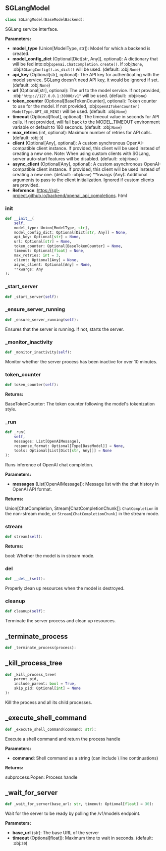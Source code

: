 <a id="camel.models.sglang_model"></a>

<a id="camel.models.sglang_model.SGLangModel"></a>

## SGLangModel

```python
class SGLangModel(BaseModelBackend):
```

SGLang service interface.

**Parameters:**

- **model_type** (Union[ModelType, str]): Model for which a backend is created.
- **model_config_dict** (Optional[Dict[str, Any]], optional): A dictionary that will be fed into:obj:`openai.ChatCompletion.create()`. If :obj:`None`, :obj:`SGLangConfig().as_dict()` will be used. (default: :obj:`None`)
- **api_key** (Optional[str], optional): The API key for authenticating with the model service. SGLang doesn't need API key, it would be ignored if set. (default: :obj:`None`)
- **url** (Optional[str], optional): The url to the model service. If not provided, :obj:`"http://127.0.0.1:30000/v1"` will be used. (default: :obj:`None`)
- **token_counter** (Optional[BaseTokenCounter], optional): Token counter to use for the model. If not provided, :obj:`OpenAITokenCounter( ModelType.GPT_4O_MINI)` will be used. (default: :obj:`None`)
- **timeout** (Optional[float], optional): The timeout value in seconds for API calls. If not provided, will fall back to the MODEL_TIMEOUT environment variable or default to 180 seconds. (default: :obj:`None`)
- **max_retries** (int, optional): Maximum number of retries for API calls. (default: :obj:`3`)
- **client** (Optional[Any], optional): A custom synchronous OpenAI-compatible client instance. If provided, this client will be used instead of creating a new one. Note: When using custom clients with SGLang, server auto-start features will be disabled. (default: :obj:`None`)
- **async_client** (Optional[Any], optional): A custom asynchronous OpenAI-compatible client instance. If provided, this client will be used instead of creating a new one. (default: :obj:`None`) **kwargs (Any): Additional arguments to pass to the client initialization. Ignored if custom clients are provided.
- **Reference**: https://sgl-project.github.io/backend/openai_api_completions. html

<a id="camel.models.sglang_model.SGLangModel.__init__"></a>

### __init__

```python
def __init__(
    self,
    model_type: Union[ModelType, str],
    model_config_dict: Optional[Dict[str, Any]] = None,
    api_key: Optional[str] = None,
    url: Optional[str] = None,
    token_counter: Optional[BaseTokenCounter] = None,
    timeout: Optional[float] = None,
    max_retries: int = 3,
    client: Optional[Any] = None,
    async_client: Optional[Any] = None,
    **kwargs: Any
):
```

<a id="camel.models.sglang_model.SGLangModel._start_server"></a>

### _start_server

```python
def _start_server(self):
```

<a id="camel.models.sglang_model.SGLangModel._ensure_server_running"></a>

### _ensure_server_running

```python
def _ensure_server_running(self):
```

Ensures that the server is running. If not, starts the server.

<a id="camel.models.sglang_model.SGLangModel._monitor_inactivity"></a>

### _monitor_inactivity

```python
def _monitor_inactivity(self):
```

Monitor whether the server process has been inactive for over 10
minutes.

<a id="camel.models.sglang_model.SGLangModel.token_counter"></a>

### token_counter

```python
def token_counter(self):
```

**Returns:**

  BaseTokenCounter: The token counter following the model's
tokenization style.

<a id="camel.models.sglang_model.SGLangModel._run"></a>

### _run

```python
def _run(
    self,
    messages: List[OpenAIMessage],
    response_format: Optional[Type[BaseModel]] = None,
    tools: Optional[List[Dict[str, Any]]] = None
):
```

Runs inference of OpenAI chat completion.

**Parameters:**

- **messages** (List[OpenAIMessage]): Message list with the chat history in OpenAI API format.

**Returns:**

  Union[ChatCompletion, Stream[ChatCompletionChunk]]:
`ChatCompletion` in the non-stream mode, or
`Stream[ChatCompletionChunk]` in the stream mode.

<a id="camel.models.sglang_model.SGLangModel.stream"></a>

### stream

```python
def stream(self):
```

**Returns:**

  bool: Whether the model is in stream mode.

<a id="camel.models.sglang_model.SGLangModel.__del__"></a>

### __del__

```python
def __del__(self):
```

Properly clean up resources when the model is destroyed.

<a id="camel.models.sglang_model.SGLangModel.cleanup"></a>

### cleanup

```python
def cleanup(self):
```

Terminate the server process and clean up resources.

<a id="camel.models.sglang_model._terminate_process"></a>

## _terminate_process

```python
def _terminate_process(process):
```

<a id="camel.models.sglang_model._kill_process_tree"></a>

## _kill_process_tree

```python
def _kill_process_tree(
    parent_pid,
    include_parent: bool = True,
    skip_pid: Optional[int] = None
):
```

Kill the process and all its child processes.

<a id="camel.models.sglang_model._execute_shell_command"></a>

## _execute_shell_command

```python
def _execute_shell_command(command: str):
```

Execute a shell command and return the process handle

**Parameters:**

- **command**: Shell command as a string (can include \\ line continuations)

**Returns:**

  subprocess.Popen: Process handle

<a id="camel.models.sglang_model._wait_for_server"></a>

## _wait_for_server

```python
def _wait_for_server(base_url: str, timeout: Optional[float] = 30):
```

Wait for the server to be ready by polling the /v1/models endpoint.

**Parameters:**

- **base_url** (str): The base URL of the server
- **timeout** (Optional[float]): Maximum time to wait in seconds. (default: :obj:`30`)
